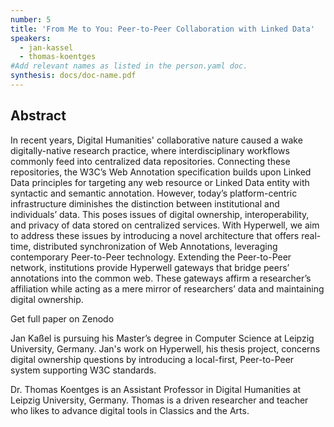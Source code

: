 ```yaml
---
number: 5
title: 'From Me to You: Peer-to-Peer Collaboration with Linked Data'
speakers:
  - jan-kassel
  - thomas-koentges
#Add relevant names as listed in the person.yaml doc.
synthesis: docs/doc-name.pdf
---
```


## Abstract

In recent years, Digital Humanities' collaborative nature caused a wake
digitally-native research practice, where interdisciplinary workflows commonly
feed into centralized data repositories. Connecting these repositories, the
W3C’s Web Annotation specification builds upon Linked Data principles for
targeting any web resource or Linked Data entity with syntactic and semantic
annotation. However, today’s platform-centric infrastructure diminishes the
distinction between institutional and individuals’ data. This poses issues of
digital ownership, interoperability, and privacy of data stored on centralized
services. With Hyperwell, we aim to address these issues by introducing a novel
architecture that offers real-time, distributed synchronization of Web
Annotations, leveraging contemporary Peer-to-Peer technology. Extending the
Peer-to-Peer network, institutions provide Hyperwell gateways that bridge peers’
annotations into the common web. These gateways affirm a researcher’s
affiliation while acting as a mere mirror of researchers’ data and maintaining
digital ownership.

<Link link="https://zenodo.org/record/3750243#.XpV3PC9PjOQ">Get full paper on Zenodo</Link>
<Speakers>
<Speaker speaker="jan-kassel">

Jan Kaßel is pursuing his Master’s degree in Computer Science at Leipzig
University, Germany. Jan's work on Hyperwell, his thesis project, concerns
digital ownership questions by introducing a local-first, Peer-to-Peer system
supporting W3C standards.

</Speaker>

<Speaker speaker="thomas-koentges">

Dr. Thomas Koentges is an Assistant Professor in Digital Humanities at Leipzig
University, Germany. Thomas is a driven researcher and teacher who likes to
advance digital tools in Classics and the Arts.

</Speaker>

</Speakers>
